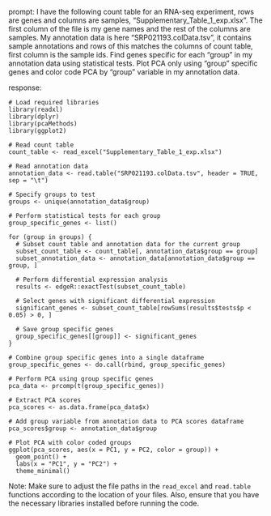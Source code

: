 prompt:
I have the following count table for an RNA-seq experiment, rows are genes and columns are samples, "Supplementary_Table_1_exp.xlsx". The first column of the file is my gene names and the rest of the columns are samples. My annotation data is here  "SRP021193.colData.tsv", it contains sample annotations and rows of this matches the columns of count table, first column is the sample ids. Find genes specific for each "group" in my annotation data  using statistical tests. Plot PCA only using "group" specific genes and color code PCA by "group" variable in my annotation data.

response:
```
# Load required libraries
library(readxl)
library(dplyr)
library(pcaMethods)
library(ggplot2)

# Read count table
count_table <- read_excel("Supplementary_Table_1_exp.xlsx")

# Read annotation data
annotation_data <- read.table("SRP021193.colData.tsv", header = TRUE, sep = "\t")

# Specify groups to test
groups <- unique(annotation_data$group)

# Perform statistical tests for each group
group_specific_genes <- list()

for (group in groups) {
  # Subset count table and annotation data for the current group
  subset_count_table <- count_table[, annotation_data$group == group]
  subset_annotation_data <- annotation_data[annotation_data$group == group, ]
  
  # Perform differential expression analysis
  results <- edgeR::exactTest(subset_count_table)
  
  # Select genes with significant differential expression
  significant_genes <- subset_count_table[rowSums(results$tests$p < 0.05) > 0, ]
  
  # Save group specific genes
  group_specific_genes[[group]] <- significant_genes
}

# Combine group specific genes into a single dataframe
group_specific_genes <- do.call(rbind, group_specific_genes)

# Perform PCA using group specific genes
pca_data <- prcomp(t(group_specific_genes))

# Extract PCA scores
pca_scores <- as.data.frame(pca_data$x)

# Add group variable from annotation data to PCA scores dataframe
pca_scores$group <- annotation_data$group

# Plot PCA with color coded groups
ggplot(pca_scores, aes(x = PC1, y = PC2, color = group)) +
  geom_point() +
  labs(x = "PC1", y = "PC2") + 
  theme_minimal()
```
Note: Make sure to adjust the file paths in the `read_excel` and `read.table` functions according to the location of your files. Also, ensure that you have the necessary libraries installed before running the code.
